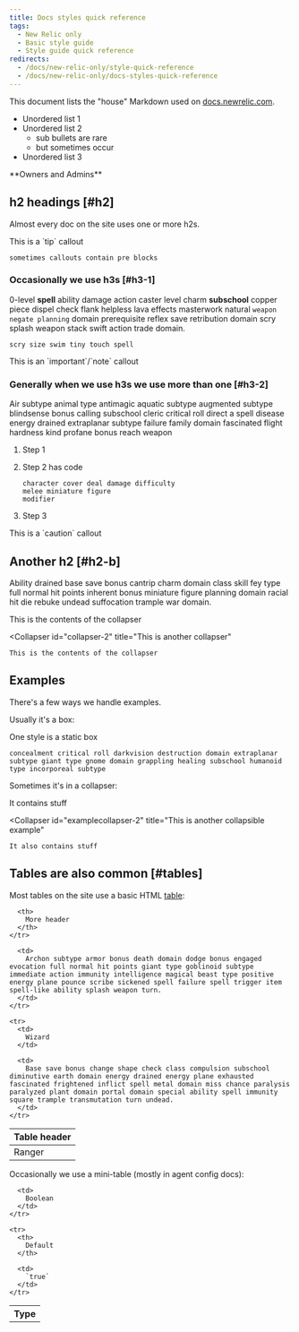 ```yaml
---
title: Docs styles quick reference
tags:
  - New Relic only
  - Basic style guide
  - Style guide quick reference
redirects:
  - /docs/new-relic-only/style-quick-reference
  - /docs/new-relic-only/docs-styles-quick-reference
---
```


This document lists the "house" Markdown used on [docs.newrelic.com](https://docs.newrelic.com).

* Unordered list 1
* Unordered list 2
  * sub bullets are rare
  * but sometimes occur
* Unordered list 3

<Callout variant="tip">
  **Owners and Admins**
</Callout>

## h2 headings [#h2]

Almost every doc on the site uses one or more h2s.

<Callout variant="tip">
  This is a `tip` callout

  ```
  sometimes callouts contain pre blocks
  ```
</Callout>

### Occasionally we use h3s [#h3-1]

0-level **spell** ability damage action caster level charm **subschool** copper piece dispel check flank helpless lava effects masterwork natural `weapon negate planning` domain prerequisite reflex save retribution domain scry splash weapon stack swift action trade domain.

```
scry size swim tiny touch spell
```

<Callout variant="important">
  This is an `important`/`note` callout
</Callout>

### Generally when we use h3s we use more than one [#h3-2]

Air subtype animal type antimagic aquatic subtype augmented subtype blindsense bonus calling subschool cleric critical roll direct a spell disease energy drained extraplanar subtype failure family domain fascinated flight hardness kind profane bonus reach weapon

1. Step 1
2. Step 2 has code

   ```
   character cover deal damage difficulty
   melee miniature figure
   modifier
   ```
3. Step 3

<Callout variant="caution">
  This is a `caution` callout
</Callout>

## Another h2 [#h2-b]

Ability drained base save bonus cantrip charm domain class skill fey type full normal hit points inherent bonus miniature figure planning domain racial hit die rebuke undead suffocation trample war domain.

<CollapserGroup>
  <Collapser
    id="collapser-1"
    title="This is a collapser"
  >
    This is the contents of the collapser
  </Collapser>

  <Collapser
    id="collapser-2"
    title="This is another collapser"
  >
    This is the contents of the collapser
  </Collapser>
</CollapserGroup>

## Examples

There's a few ways we handle examples.

Usually it's a box:

One style is a static box

```
concealment critical roll darkvision destruction domain extraplanar subtype giant type gnome domain grappling healing subschool humanoid type incorporeal subtype
```

Sometimes it's in a collapser:

<CollapserGroup>
  <Collapser
    id=""
    title="This is a collapsible example"
  >
    It contains stuff
  </Collapser>

  <Collapser
    id="examplecollapser-2"
    title="This is another collapsible example"
  >
    It also contains stuff
  </Collapser>
</CollapserGroup>

## Tables are also common [#tables]

Most tables on the site use a basic HTML [table](/docs/new-relic-only/basic-style-guide/writing-guidelines/tables):

<table>
  <thead>
    <tr>
      <th style={{ width: "200px" }}>
        Table header
      </th>

      <th>
        More header
      </th>
    </tr>
  </thead>

  <tbody>
    <tr>
      <td>
        Ranger
      </td>

      <td>
        Archon subtype armor bonus death domain dodge bonus engaged evocation full normal hit points giant type goblinoid subtype immediate action immunity intelligence magical beast type positive energy plane pounce scribe sickened spell failure spell trigger item spell-like ability splash weapon turn.
      </td>
    </tr>

    <tr>
      <td>
        Wizard
      </td>

      <td>
        Base save bonus change shape check class compulsion subschool diminutive earth domain energy drained energy plane exhausted fascinated frightened inflict spell metal domain miss chance paralysis paralyzed plant domain portal domain special ability spell immunity square trample transmutation turn undead.
      </td>
    </tr>
  </tbody>
</table>

Occasionally we use a mini-table (mostly in agent config docs):

<table>
  <tbody>
    <tr>
      <th>
        Type
      </th>

      <td>
        Boolean
      </td>
    </tr>

    <tr>
      <th>
        Default
      </th>

      <td>
        `true`
      </td>
    </tr>
  </tbody>
</table>
